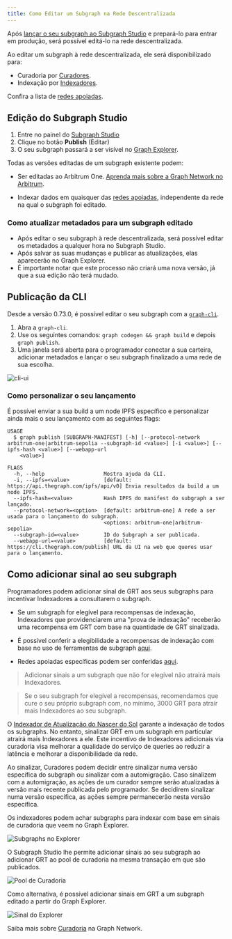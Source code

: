 ```yaml
---
title: Como Editar um Subgraph na Rede Descentralizada
---
```


Após [lançar o seu subgraph ao Subgraph Studio](/deploying/deploying-a-subgraph-to-studio/) e prepará-lo para entrar em produção, será possível editá-lo na rede descentralizada.

Ao editar um subgraph à rede descentralizada, ele será disponibilizado para:

- Curadoria por [Curadores](/network/curating/).
- Indexação por [Indexadores](/network/indexing/).

<VideoEmbed youtube="satdwdbvzAQ" />

Confira a lista de [redes apoiadas](/developing/supported-networks/).

## Edição do Subgraph Studio

1. Entre no painel do [Subgraph Studio](https://thegraph.com/studio/)
2. Clique no botão **Publish** (Editar)
3. O seu subgraph passará a ser visível no [Graph Explorer](https://thegraph.com/explorer/).

Todas as versões editadas de um subgraph existente podem:

- Ser editadas ao Arbitrum One. [Aprenda mais sobre a Graph Network no Arbitrum](/arbitrum/arbitrum-faq/).

- Indexar dados em quaisquer das [redes apoiadas](/developing/supported-networks/), independente da rede na qual o subgraph foi editado.

### Como atualizar metadados para um subgraph editado

- Após editar o seu subgraph à rede descentralizada, será possível editar os metadados a qualquer hora no Subgraph Studio.
- Após salvar as suas mudanças e publicar as atualizações, elas aparecerão no Graph Explorer.
- É importante notar que este processo não criará uma nova versão, já que a sua edição não terá mudado.

## Publicação da CLI

Desde a versão 0.73.0, é possível editar o seu subgraph com a [`graph-cli`](https://github.com/graphprotocol/graph-tooling/tree/main/packages/cli).

1. Abra a `graph-cli`.
2. Use os seguintes comandos: `graph codegen && graph build` e depois `graph publish`.
3. Uma janela será aberta para o programador conectar a sua carteira, adicionar metadados e lançar o seu subgraph finalizado a uma rede de sua escolha.

![cli-ui](/img/cli-ui.png)

### Como personalizar o seu lançamento

É possível enviar a sua build a um node IPFS específico e personalizar ainda mais o seu lançamento com as seguintes flags:

```
USAGE
  $ graph publish [SUBGRAPH-MANIFEST] [-h] [--protocol-network arbitrum-one|arbitrum-sepolia --subgraph-id <value>] [-i <value>] [--ipfs-hash <value>] [--webapp-url
    <value>]

FLAGS
  -h, --help                   Mostra ajuda da CLI.
  -i, --ipfs=<value>           [default: https://api.thegraph.com/ipfs/api/v0] Envia resultados da build a um node IPFS.
  --ipfs-hash=<value>          Hash IPFS do manifest do subgraph a ser lançado.
  --protocol-network=<option>  [default: arbitrum-one] A rede a ser usada para o lançamento do subgraph.
                               <options: arbitrum-one|arbitrum-sepolia>
  --subgraph-id=<value>        ID do Subgraph a ser publicada.
  --webapp-url=<value>         [default: https://cli.thegraph.com/publish] URL da UI na web que queres usar para o lançamento.

```

## Como adicionar sinal ao seu subgraph

Programadores podem adicionar sinal de GRT aos seus subgraphs para incentivar Indexadores a consultarem o subgraph.

- Se um subgraph for elegível para recompensas de indexação, Indexadores que providenciarem uma "prova de indexação" receberão uma recompensa em GRT com base na quantidade de GRT sinalizada.

- É possível conferir a elegibilidade a recompensas de indexação com base no uso de ferramentas de subgraph [aqui](https://github.com/graphprotocol/indexer/blob/main/docs/feature-support-matrix.md).

- Redes apoiadas específicas podem ser conferidas [aqui](/developing/supported-networks/).

> Adicionar sinais a um subgraph que não for elegível não atrairá mais Indexadores.

> Se o seu subgraph for elegível a recompensas, recomendamos que cure o seu próprio subgraph com, no mínimo, 3000 GRT para atrair mais Indexadores ao seu subgraph.

O [Indexador de Atualização do Nascer do Sol](/sunrise/#what-is-the-upgrade-indexer) garante a indexação de todos os subgraphs. No entanto, sinalizar GRT em um subgraph em particular atrairá mais Indexadores a ele. Este incentivo de Indexadores adicionais via curadoria visa melhorar a qualidade do serviço de queries ao reduzir a latência e melhorar a disponibilidade da rede.

Ao sinalizar, Curadores podem decidir entre sinalizar numa versão específica do subgraph ou sinalizar com a automigração. Caso sinalizem com a automigração, as ações de um curador sempre serão atualizadas à versão mais recente publicada pelo programador. Se decidirem sinalizar numa versão específica, as ações sempre permanecerão nesta versão específica.

Os indexadores podem achar subgraphs para indexar com base em sinais de curadoria que veem no Graph Explorer.

![Subgraphs no Explorer](/img/explorer-subgraphs.png)

O Subgraph Studio lhe permite adicionar sinais ao seu subgraph ao adicionar GRT ao pool de curadoria na mesma transação em que são publicados.

![Pool de Curadoria](/img/curate-own-subgraph-tx.png)

Como alternativa, é possível adicionar sinais em GRT a um subgraph editado a partir do Graph Explorer.

![Sinal do Explorer](/img/signal-from-explorer.png)

Saiba mais sobre [Curadoria](/network/curating/) na Graph Network.
